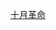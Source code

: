 {{Userbox
  |border-c = #CC0000
  |border-s = 5
  |id-c     = #CC0000
  |id-s     = 25
  |id-fc    = #CC0000
  |info-c   = #B40404
  |info-s   = 10
  |info-fc  = #ffffff
  |id       = [[File:Kustodiev The Bolshevik.jpg|50px]]
  |info     = 这个用户高声赞美'''[[十月革命|<span style="color:#ffe024;">伟大的十月社会主义革命</span>]]'''！
}}
[[Category:支持十月革命的维基人|{{PAGENAME}}]]
<noinclude>
[[Category:政治用戶框模板|十月革命]]
</noinclude>
